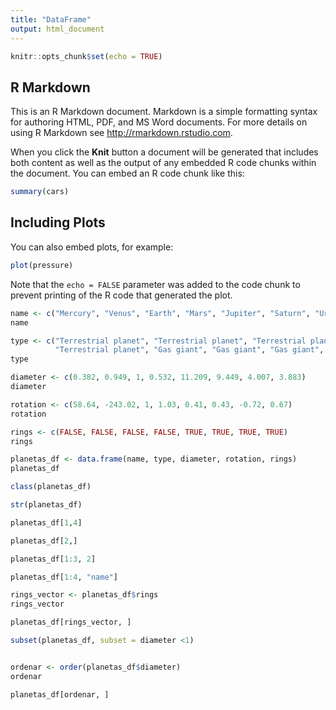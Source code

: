 ---
title: "DataFrame"
output: html_document
---

```{r setup, include=FALSE}
knitr::opts_chunk$set(echo = TRUE)
```

## R Markdown

This is an R Markdown document. Markdown is a simple formatting syntax for authoring HTML, PDF, and MS Word documents. For more details on using R Markdown see <http://rmarkdown.rstudio.com>.

When you click the **Knit** button a document will be generated that includes both content as well as the output of any embedded R code chunks within the document. You can embed an R code chunk like this:

```{r cars}
summary(cars)
```

## Including Plots

You can also embed plots, for example:

```{r pressure, echo=FALSE}
plot(pressure)
```

Note that the `echo = FALSE` parameter was added to the code chunk to prevent printing of the R code that generated the plot.

```{r}
name <- c("Mercury", "Venus", "Earth", "Mars", "Jupiter", "Saturn", "Uranus", "Neptune")
name

type <- c("Terrestrial planet", "Terrestrial planet", "Terrestrial planet", 
          "Terrestrial planet", "Gas giant", "Gas giant", "Gas giant", "Gas giant")
type

diameter <- c(0.382, 0.949, 1, 0.532, 11.209, 9.449, 4.007, 3.883)
diameter

rotation <- c(58.64, -243.02, 1, 1.03, 0.41, 0.43, -0.72, 0.67)
rotation

rings <- c(FALSE, FALSE, FALSE, FALSE, TRUE, TRUE, TRUE, TRUE)
rings

planetas_df <- data.frame(name, type, diameter, rotation, rings)
planetas_df

class(planetas_df)

str(planetas_df)

planetas_df[1,4]

planetas_df[2,]

planetas_df[1:3, 2]

planetas_df[1:4, "name"]

rings_vector <- planetas_df$rings
rings_vector

planetas_df[rings_vector, ]

subset(planetas_df, subset = diameter <1)


ordenar <- order(planetas_df$diameter)
ordenar

planetas_df[ordenar, ]


```

